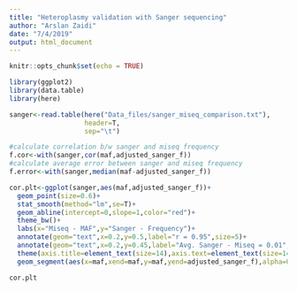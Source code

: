 ```yaml
---
title: "Heteroplasmy validation with Sanger sequencing"
author: "Arslan Zaidi"
date: "7/4/2019"
output: html_document
---
```


```r
knitr::opts_chunk$set(echo = TRUE)
```


```r
library(ggplot2)
library(data.table)
library(here)

```

```r

sanger<-read.table(here("Data_files/sanger_miseq_comparison.txt"),
                   header=T,
                   sep="\t")

#calculate correlation b/w sanger and miseq frequency
f.cor<-with(sanger,cor(maf,adjusted_sanger_f))
#calculate average error between sanger and miseq frequency
f.error<-with(sanger,median(maf-adjusted_sanger_f))

cor.plt<-ggplot(sanger,aes(maf,adjusted_sanger_f))+
  geom_point(size=0.6)+
  stat_smooth(method="lm",se=T)+
  geom_abline(intercept=0,slope=1,color="red")+
  theme_bw()+
  labs(x="Miseq - MAF",y="Sanger - Frequency")+
  annotate(geom="text",x=0.2,y=0.5,label="r = 0.95",size=5)+
  annotate(geom="text",x=0.2,y=0.45,label="Avg. Sanger - Miseq = 0.01",size=5)+
  theme(axis.title=element_text(size=14),axis.text=element_text(size=14))+
  geom_segment(aes(x=maf,xend=maf,y=maf,yend=adjusted_sanger_f),alpha=0.5)

cor.plt


```